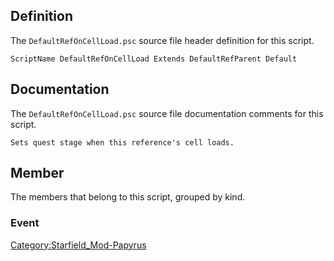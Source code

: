 {{Script_Object_Summary
| title = DefaultRefOnCellLoad
| name = [[SFM:Script-DefaultRefOnCellLoad|DefaultRefOnCellLoad]]
| extends = [[SFM:Script-DefaultRefParent|DefaultRefParent]] → [[SFM:Script-ObjectReference|ObjectReference]] → [[SFM:Script-Form|Form]] → [[SFM:Script-ScriptObject|ScriptObject]]
| flags = Default
}}


== Definition ==
The <code>DefaultRefOnCellLoad.psc</code> source file header definition for this script.

<source lang="papyrus">
ScriptName DefaultRefOnCellLoad Extends DefaultRefParent Default
</source>


== Documentation ==
The <code>DefaultRefOnCellLoad.psc</code> source file documentation comments for this script.

<source>
Sets quest stage when this reference's cell loads.
</source>


== Member ==
The members that belong to this script, grouped by kind.

=== Event ===
{{Script_Object_Member_Summary
| title = OnCellLoad
| script = [[SFM:Script-DefaultRefOnCellLoad|DefaultRefOnCellLoad]]
| name = [[SFM:Script-DefaultRefOnCellLoad/OnCellLoad|OnCellLoad]]
| kind = Event
}}


[[Category:Starfield_Mod-Papyrus]]
